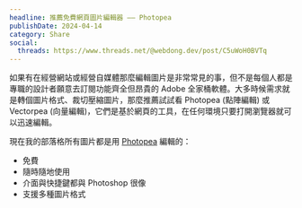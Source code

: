 ```yaml
---
headline: 推薦免費網頁圖片編輯器 —— Photopea
publishDate: 2024-04-14
category: Share
social:
  threads: https://www.threads.net/@webdong.dev/post/C5uWoH0BVTq
---
```


如果有在經營網站或經營自媒體那麼編輯圖片是非常常見的事，但不是每個人都是專職的設計者願意去訂閱功能齊全但昂貴的 Adobe 全家桶軟體。大多時候需求就是轉個圖片格式、裁切壓縮圖片，那麼推薦試試看 Photopea (點陣編輯) 或 Vectorpea (向量編輯)，它們是基於網頁的工具，在任何環境只要打開瀏覽器就可以迅速編輯。

現在我的部落格所有圖片都是用 [Photopea](https://www.photopea.com/) 編輯的：

- 免費
- 隨時隨地使用
- 介面與快捷鍵都與 Photoshop 很像
- 支援多種圖片格式
